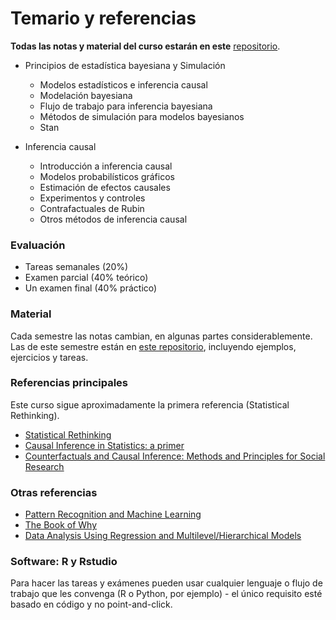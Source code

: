 # Temario y referencias {-}

**Todas las notas y material del curso estarán en este** [repositorio](https://github.com/felipegonzalez/metodos-analiticos-mcd-2024).

- Principios de estadística bayesiana y Simulación

  - Modelos estadísticos e inferencia causal
  - Modelación bayesiana
  - Flujo de trabajo para inferencia bayesiana
  - Métodos de simulación para modelos bayesianos
  - Stan
  
- Inferencia causal

  - Introducción a inferencia causal
  - Modelos probabilísticos gráficos
  - Estimación de efectos causales
  - Experimentos y controles
  - Contrafactuales de Rubin
  - Otros métodos de inferencia causal 

  
### Evaluación {-}

- Tareas semanales (20%)
- Examen parcial (40% teórico)
- Un examen final (40% práctico)

### Material {-}

Cada semestre las notas cambian, en algunas partes considerablemente. Las
de este semestre están en [este repositorio](https://github.com/felipegonzalez/metodos-analiticos-mcd-2024),
incluyendo ejemplos, ejercicios y tareas.

### Referencias principales {-}

Este curso sigue aproximadamente la primera referencia (Statistical Rethinking).

  - [Statistical Rethinking](https://xcelab.net/rm/statistical-rethinking/)
  - [Causal Inference in Statistics: a primer](https://www.wiley.com/en-us/Causal+Inference+in+Statistics:+A+Primer-p-9781119186847)
  - [Counterfactuals and Causal Inference: Methods and Principles for Social Research](https://www.cambridge.org/core/books/counterfactuals-and-causal-inference/5CC81E6DF63C5E5A8B88F79D45E1D1B7)

### Otras referencias {-}

- [Pattern Recognition and Machine Learning](http://www.springer.com/us/book/9780387310732)
- [The Book of Why](https://dl.acm.org/doi/10.5555/3238230)
- [Data Analysis Using Regression and Multilevel/Hierarchical Models](https://www.cambridge.org/highereducation/books/data-analysis-using-regression-and-multilevel-hierarchical-models/32A29531C7FD730C3A68951A17C9D983#overview)


### Software: R y Rstudio {-}

Para hacer las tareas y exámenes pueden usar cualquier lenguaje o flujo de trabajo
que les convenga (R o Python, por ejemplo) - el único requisito esté basado en código y no
point-and-click.


